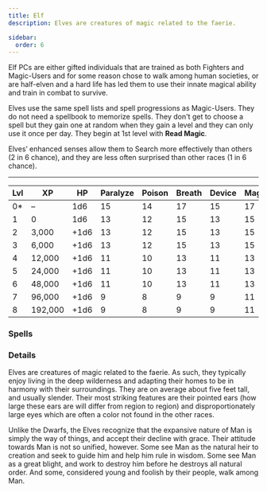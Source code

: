 ```yaml
---
title: Elf
description: Elves are creatures of magic related to the faerie.

sidebar:
  order: 6
---
```



Elf PCs are either gifted individuals that are trained as both Fighters and Magic-Users and for some reason chose to
walk among human societies, or are half-elven and a hard life has led them to use their innate magical ability and train
in combat to survive.

Elves use the same spell lists and spell progressions as Magic-Users. They do not need a spellbook to memorize spells.
They don't get to choose a spell but they gain one at random when they gain a level and they can only use it once per
day. They begin at 1st level with **Read Magic**.

Elves’ enhanced senses allow them to Search more effectively than others (2 in 6 chance), and they are less often
surprised than other races (1 in 6 chance).

---

| Lvl | XP      | HP   | Paralyze | Poison | Breath | Device | Magic | 1   | 2   | 3   | 4   | Search |
| --- | ------- | ---- | -------- | ------ | ------ | ------ | ----- | --- | --- | --- | --- | ------ |
| 0\* | –       | 1d6  | 15       | 14     | 17     | 15     | 17    |     |     |     |     | 2 in 6 |
| 1   | 0       | 1d6  | 13       | 12     | 15     | 13     | 15    | 1   |     |     |     | 2 in 6 |
| 2   | 3,000   | +1d6 | 13       | 12     | 15     | 13     | 15    | 2   |     |     |     | 2 in 6 |
| 3   | 6,000   | +1d6 | 13       | 12     | 15     | 13     | 15    | 2   | 1   |     |     | 2 in 6 |
| 4   | 12,000  | +1d6 | 11       | 10     | 13     | 11     | 13    | 2   | 2   |     |     | 3 in 6 |
| 5   | 24,000  | +1d6 | 11       | 10     | 13     | 11     | 13    | 3   | 2   | 1   |     | 3 in 6 |
| 6   | 48,000  | +1d6 | 11       | 10     | 13     | 11     | 13    | 3   | 2   | 2   |     | 3 in 6 |
| 7   | 96,000  | +1d6 | 9        | 8      | 9      | 9      | 11    | 3   | 3   | 2   | 1   | 4 in 6 |
| 8   | 192,000 | +1d6 | 9        | 8      | 9      | 9      | 11    | 4   | 3   | 2   | 2   | 4 in 6 |

### Spells

<SpellTabs SpellCaster="Elf" />

### Details

Elves are creatures of magic related to the faerie. As such, they typically enjoy living in the deep wilderness and
adapting their homes to be in harmony with their surroundings. They are on average about five feet tall, and usually
slender. Their most striking features are their pointed ears (how large these ears are will differ from region to
region) and disproportionately large eyes which are often a color not found in the other races.

Unlike the Dwarfs, the Elves recognize that the expansive nature of Man is simply the way of things, and accept their
decline with grace. Their attitude towards Man is not so unified, however. Some see Man as the natural heir to creation
and seek to guide him and help him rule in wisdom. Some see Man as a great blight, and work to destroy him before he
destroys all natural order. And some, considered young and foolish by their people, walk among Man.
